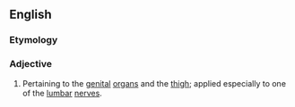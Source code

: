 ==English==

===Etymology===
{{prefix|genito|crural|lang=en}}

===Adjective===
{{en-adj|-}}

# {{lb|en|anatomy}} Pertaining to the [[genital]] [[organ]]s and the [[thigh]]; applied especially to one of the [[lumbar]] [[nerve]]s.